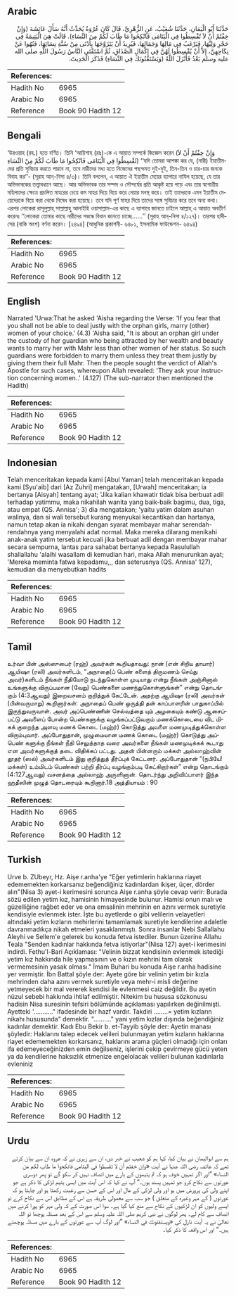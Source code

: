 ## Arabic


<div dir="rtl" lang="ar" style={{fontSize:'larger',backgroundColor:'#f8f9fa',padding:20}}>
حَدَّثَنَا أَبُو الْيَمَانِ، حَدَّثَنَا شُعَيْبٌ، عَنِ الزُّهْرِيِّ، قَالَ كَانَ عُرْوَةُ يُحَدِّثُ أَنَّهُ سَأَلَ عَائِشَةَ ‏(‏وَإِنْ خِفْتُمْ أَنْ لاَ تُقْسِطُوا فِي الْيَتَامَى فَانْكِحُوا مَا طَابَ لَكُمْ مِنَ النِّسَاءِ‏)‏‏.‏ قَالَتْ هِيَ الْيَتِيمَةُ فِي حَجْرِ وَلِيِّهَا، فَيَرْغَبُ فِي مَالِهَا وَجَمَالِهَا، فَيُرِيدُ أَنْ يَتَزَوَّجَهَا بِأَدْنَى مِنْ سُنَّةِ نِسَائِهَا، فَنُهُوا عَنْ نِكَاحِهِنَّ، إِلاَّ أَنْ يُقْسِطُوا لَهُنَّ فِي إِكْمَالِ الصَّدَاقِ، ثُمَّ اسْتَفْتَى النَّاسُ رَسُولَ اللَّهِ صلى الله عليه وسلم بَعْدُ فَأَنْزَلَ اللَّهُ ‏(‏وَيَسْتَفْتُونَكَ فِي النِّسَاءِ‏)‏ فَذَكَرَ الْحَدِيثَ‏.‏
</div>
<div style={{backgroundColor:'#f8f9fa',padding:20, marginBottom: 10}}><table> <thead> <tr> <th>References:</th> <th></th> </tr> </thead> <tbody><tr><td>Hadith No</td><td>6965</td></tr><tr><td>Arabic No</td><td>6965</td></tr><tr><td>Reference</td><td>Book 90 Hadith 12</td></tr></tbody></table></div>

## Bengali


<div dir="ltr" lang="bn" style={{fontSize:'larger',backgroundColor:'#f8f9fa',padding:20}}>
‘উরওয়াহ (রহ.) হতে বর্ণিত। তিনি ‘আয়িশাহ (রাঃ)-কে এ আয়াত সম্পর্কে জিজ্ঞেস করেন (وَإِنْ خِفْتُمْ أَنْ لاَ تُقْسِطُوا فِي الْيَتَامَى فَانْكِحُوا مَا طَابَ لَكُمْ مِنْ النِّسَاءِ) ‘‘যদি তোমরা আশঙ্কা কর যে, (নারী) ইয়াতীমদের প্রতি সুবিচার করতে পারবে না, তবে নারীদের মধ্য হতে নিজেদের পছন্দমত দুই-দুই, তিন-তিন ও চার-চার জনকে বিবাহ কর’’- (সূরাহ আন্-নিসা ৪/৩)। তিনি বললেন, এ আয়াত ঐ ইয়াতীম মেয়ের ব্যাপারে নাযিল হয়েছে, যে তার অভিভাবকের তত্ত্বাবধানে আছে। আর অভিভাবক তার সম্পদ ও সৌন্দর্যের প্রতি আকৃষ্ট হয়ে পড়ে এবং তার স্বগোত্রীয় মহিলাদের ক্ষেত্রে প্রচলিত মাহরের চেয়ে কম মাহর দিয়ে বিয়ে করে নেয়ার মনস্থ করে। তাই তাদেরকে এমন ইয়াতীম মেয়েদেরকে বিয়ে করা থেকে নিষেধ করা হয়েছে। তবে যদি পূর্ণ মাহর দিয়ে তাদের সঙ্গে সুবিচার করে তবে অন্য কথা। এরপর লোকেরা রাসূলুল্লাহ্ সাল্লাল্লাহু আলাইহি ওয়াসাল্লাম-এর কাছে এ ব্যাপারে জানতে চাইলে আল্লাহ্ এ আয়াত অবতীর্ণ করেনঃ ‘‘লোকেরা তোমার কাছে নারীদের সম্বন্ধে বিধান জানতে চাচ্ছে......’’ (সূরাহ আন্-নিসা ৪/১২৭)। তারপর হাদীসের (বাকি অংশ) বর্ণনা করেন। [২৪৯৪] (আধুনিক প্রকাশনী- ৬৪৮১, ইসলামিক ফাউন্ডেশন- ৬৪৯৪)
</div>
<div style={{backgroundColor:'#f8f9fa',padding:20, marginBottom: 10}}><table> <thead> <tr> <th>References:</th> <th></th> </tr> </thead> <tbody><tr><td>Hadith No</td><td>6965</td></tr><tr><td>Arabic No</td><td>6965</td></tr><tr><td>Reference</td><td>Book 90 Hadith 12</td></tr></tbody></table></div>

## English


<div dir="ltr" lang="en" style={{fontSize:'larger',backgroundColor:'#f8f9fa',padding:20}}>
Narrated 'Urwa:That he asked 'Aisha regarding the Verse: 'If you fear that you shall not be able to deal justly with the orphan girls, marry (other) women of your choice.' (4.3) 'Aisha said, "It is about an orphan girl under the custody of her guardian who being attracted by her wealth and beauty wants to marry her with Mahr less than other women of her status. So such guardians were forbidden to marry them unless they treat them justly by giving them their full Mahr. Then the people sought the verdict of Allah's Apostle for such cases, whereupon Allah revealed: 'They ask your instruction concerning women..' (4.127) (The sub-narrator then mentioned the Hadith)
</div>
<div style={{backgroundColor:'#f8f9fa',padding:20, marginBottom: 10}}><table> <thead> <tr> <th>References:</th> <th></th> </tr> </thead> <tbody><tr><td>Hadith No</td><td>6965</td></tr><tr><td>Arabic No</td><td>6965</td></tr><tr><td>Reference</td><td>Book 90 Hadith 12</td></tr></tbody></table></div>

## Indonesian


<div dir="ltr" lang="id" style={{fontSize:'larger',backgroundColor:'#f8f9fa',padding:20}}>
Telah menceritakan kepada kami [Abul Yaman] telah menceritakan kepada kami [Syu'aib] dari [Az Zuhri] mengatakan, [Urwah] menceritakan; ia bertanya [Aisyah] tentang ayat; 'Jika kalian khawatir tidak bisa berbuat adil terhadap yatimmu, maka nikahilah wanita yang baik-baik bagimu, dua, tiga, atau empat (QS. Annisa'; 3) dia mengatakan; 'yaitu yatim dalam asuhan walinya, dan si wali tersebut kurang menyukai kecantikan dan hartanya, namun tetap akan ia nikahi dengan syarat membayar mahar serendah-rendahnya yang menyalahi adat normal. Maka mereka dilarang menikahi anak-anak yatim tersebut kecuali jika berbuat adil dengan membayar mahar secara sempurna, lantas para sahabat bertanya kepada Rasulullah shallallahu 'alaihi wasallam di kemudian hari, maka Allah menurunkan ayat; 'Mereka meminta fatwa kepadamu,,, dan seterusnya (QS. Annisa' 127), kemudian dia menyebutkan hadits
</div>
<div style={{backgroundColor:'#f8f9fa',padding:20, marginBottom: 10}}><table> <thead> <tr> <th>References:</th> <th></th> </tr> </thead> <tbody><tr><td>Hadith No</td><td>6965</td></tr><tr><td>Arabic No</td><td>6965</td></tr><tr><td>Reference</td><td>Book 90 Hadith 12</td></tr></tbody></table></div>

## Tamil


<div dir="ltr" lang="ta" style={{fontSize:'larger',backgroundColor:'#f8f9fa',padding:20}}>
உர்வா பின் அஸ்ஸுபைர் (ரஹ்) அவர்கள் கூறியதாவது: நான் (என் சிறிய தாயார்) ஆயிஷா (ரலி) அவர்களிடம், “அநாதை(ப் பெண் களைத் திருமணம் செய்து அவர்)களிடம் நீங்கள் நீதியோடு நடந்துகொள்ள முடியாது என்று நீங்கள் அஞ்சினால் உங்களுக்கு விருப்பமான (வேறு) பெண்களை மணந்துகொள்ளுங்கள்” என்று தொடங்கும் (4:3ஆவது) இறைவசனம் குறித்துக் கேட்டேன். அதற்கு ஆயிஷா (ரலி) அவர்கள் (பின்வருமாறு) கூறினார்கள்: அநாதைப் பெண் ஒருத்தி தன் காப்பாளரின் பாதுகாப்பில் இருந்துவருவாள். அவர் அப்பெண்ணின் செல்வத்தை யும் அழகையும் கண்டு ஆசைப்பட்டு அவளைப் போன்ற பெண்களுக்கு வழங்கப்பட்டுவரும் மணக்கொடையை விட மிகக் குறைந்த அளவு மணக் கொடை (மஹ்ர்) கொடுத்து அவளை மணமுடித்துக்கொள்ள விரும்புவார். அப்போதுதான், முழுமையான மணக் கொடை (மஹ்ர்) கொடுத்து அப்பெண் களுக்கு நீங்கள் நீதி செலுத்தாத வரை அவர்களை நீங்கள் மணமுடிக்கக் கூடாது என அவர்களுக்குத் தடை விதிக்கப் பட்டது. அதன் பின்னரும் மக்கள் அல்லாஹ்வின் தூதர் (ஸல்) அவர்களிடம் இது குறித்துத் தீர்ப்புக் கேட்டனர். அப்போதுதான் “(நபியே! மக்கள்) உம்மிடம் பெண்கள் பற்றி தீர்ப்பு வழங்கும்படி கேட்கிறார்கள்” என்று தொடங்கும் (4:127ஆவது) வசனத்தை அல்லாஹ் அருளினான். தொடர்ந்து அறிவிப்பாளர் இந்த ஹதீஸின் முழுத் தொடரையும் கூறினார்.18 அத்தியாயம் : 90
</div>
<div style={{backgroundColor:'#f8f9fa',padding:20, marginBottom: 10}}><table> <thead> <tr> <th>References:</th> <th></th> </tr> </thead> <tbody><tr><td>Hadith No</td><td>6965</td></tr><tr><td>Arabic No</td><td>6965</td></tr><tr><td>Reference</td><td>Book 90 Hadith 12</td></tr></tbody></table></div>

## Turkish


<div dir="ltr" lang="tr" style={{fontSize:'larger',backgroundColor:'#f8f9fa',padding:20}}>
Urve b. ZUbeyr, Hz. Aişe r.anha'ye "Eğer yetimlerin haklarına riayet edememekten korkarsanız beğendiğiniz kadınlardan ikişer, üçer, dörder alın"(Nisa 3) ayet-i kerimesini sorunca Aişe r.anha şöyle cevap verir: Burada sözü edilen yetim kız, hamisinin himayesinde bulunur. Hamisi onun malı ve güzelliğine rağbet eder ve ona emsalinin mehrinin en azını vermek suretiyle kendisiyle evlenmek ister. İşte bu ayetlerde o gibi velilerin velayetleri altındaki yetim kızların mehirlerini tamamlamak suretiyle kendilerine adaletle davranmadıkça nikah etmeleri yasaklanmıştı. Sonra insanlar Nebi Sallallahu Aleyhi ve Sellem'e gelerek bu konuda fetva istediler. Bunun üzerine Allahu Teala "Senden kadınlar hakkında fetva istiyorlar"(Nisa 127) ayet-i kerimesini indirdi. Fethu'l-Bari Açıklaması: "Velinin bizzat kendisinin evlenmek istediği yetim kız hakkında hile yapmasının ve o kızın mehrini tam olarak vermemesinin yasak olması." İmam Buhari bu konuda Aişe r.anha hadisine yer vermiştir. İbn Battal şöyle der: Ayete göre bir velinin yetim bir kızla mehrinden daha azını vermek suretiyle veya mehr-i misli değerine yetmeyecek bir mal vererek kendisi ile evlenmesi caiz değildir. Bu ayetin nüzul sebebi hakkında ihtilaf edilmiştir. Nitekim bu hususa sözkonusu hadisin Nisa suresinin tefsiri bölümünde açıklaması yapılırken değinilmişti. Ayetteki '..........." ifadesinde bir hazf vardır. Takdiri ........= yetim kızların nikahı hususunda" demektir. ".........." yani yetim kızlar dışında beğendiğiniz kadınlar demektir. Kadı Ebu Bekir b. et-Tayyib şöyle der: Ayetin manası şöyledir: Haklarını talep edecek velileri bulunmayan yetim kızların haklarına riayet edememekten korkarsanız, haklarını arama güçleri olmadığı için onları ifa edemeyeceğinizden emin değilseniz, işlerini çekip çevirmeye gücü yeten ya da kendilerine haksızlık etmenize engelolacak velileri bulunan kadınlarla evleniniz
</div>
<div style={{backgroundColor:'#f8f9fa',padding:20, marginBottom: 10}}><table> <thead> <tr> <th>References:</th> <th></th> </tr> </thead> <tbody><tr><td>Hadith No</td><td>6965</td></tr><tr><td>Arabic No</td><td>6965</td></tr><tr><td>Reference</td><td>Book 90 Hadith 12</td></tr></tbody></table></div>

## Urdu


<div dir="rtl" lang="ur" style={{fontSize:'larger',backgroundColor:'#f8f9fa',padding:20}}>
ہم سے ابوالیمان نے بیان کیا، کہا ہم کو شعیب نے خبر دی، ان سے زہری نے کہ عروہ ان سے بیان کرتے تھے کہ عائشہ رضی اللہ عنہا نے آیت «وإن خفتم أن لا تقسطوا في اليتامى فانكحوا ما طاب لكم من النساء‏» ”اور اگر تمہیں خوف ہو کہ تم یتیموں کے بارے میں انصاف نہیں کر سکو گے تو پھر دوسری عورتوں سے نکاح کرو جو تمہیں پسند ہوں۔“ آپ نے کہا کہ اس آیت میں ایسی یتیم لڑکی کا ذکر ہے جو اپنے ولی کی پرورش میں ہو اور ولی لڑکی کے مال اور اس کے حسن سے رغبت رکھتا ہو اور چاہتا ہو کہ عورتوں ( کے مہر وغیرہ کے متعلق ) جو سب سے معمولی طریقہ ہے اس کے مطابق اس سے نکاح کرے تو ایسے ولیوں کو ان لڑکیوں کے نکاح سے منع کیا گیا ہے۔ سوا اس صورت کے کہ ولی مہر کو پورا کرنے میں انصاف سے کام لے۔ پھر لوگوں نے نبی کریم صلی اللہ علیہ وسلم سے اس کے بعد مسئلہ پوچھا تو اللہ تعالیٰ نے یہ آیت نازل کی «ويستفتونك في النساء‏» ”اور لوگ آپ سے عورتوں کے بارے میں مسئلہ پوچھتے ہیں۔“ اور اس واقعہ کا ذکر کیا۔
</div>
<div style={{backgroundColor:'#f8f9fa',padding:20, marginBottom: 10}}><table> <thead> <tr> <th>References:</th> <th></th> </tr> </thead> <tbody><tr><td>Hadith No</td><td>6965</td></tr><tr><td>Arabic No</td><td>6965</td></tr><tr><td>Reference</td><td>Book 90 Hadith 12</td></tr></tbody></table></div>